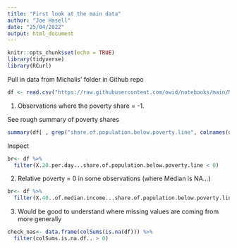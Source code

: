 ```yaml
---
title: "First look at the main data"
author: "Joe Hasell"
date: "25/04/2022"
output: html_document
---
```


```r
knitr::opts_chunk$set(echo = TRUE)
library(tidyverse)
library(RCurl)
```


Pull in data from Michalis' folder in Github repo
```r
df <- read.csv("https://raw.githubusercontent.com/owid/notebooks/main/MichalisMoatsos/MainDataCountriesOnly.csv", row.names = 1, header = T, sep = ";", dec = ",")

```


1. Observations where the poverty share = -1.

See rough summary of poverty shares
```r
summary(df[ , grep("share.of.population.below.poverty.line", colnames(df))] )  


```

Inspect
```r
br<- df %>%
  filter(X.20.per.day...share.of.population.below.poverty.line < 0)

```

2. Relative poverty = 0 in some observations (where Median is NA...)

```r
br<- df %>%
  filter(X.40..of.median.income...share.of.population.below.poverty.line ==0)
```


3. Would be good to understand where missing values are coming from more generally

```r
check_nas<- data.frame(colSums(is.na(df))) %>%
  filter(colSums.is.na.df.. > 0)
```

